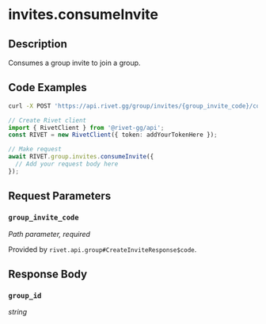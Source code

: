 

# invites.consumeInvite

## Description

Consumes a group invite to join a group.


## Code Examples

<CodeGroup title='Request' tag='POST' label='https://api.rivet.gg/group/invites/{group_invite_code}/consume'>

```bash {{ title: 'cURL' }}
curl -X POST 'https://api.rivet.gg/group/invites/{group_invite_code}/consume'
```

```ts
// Create Rivet client
import { RivetClient } from '@rivet-gg/api';
const RIVET = new RivetClient({ token: addYourTokenHere });

// Make request
await RIVET.group.invites.consumeInvite({
  // Add your request body here
});
```

</CodeGroup>


## Request Parameters


### `group_invite_code`

_Path parameter, required_


Provided by `rivet.api.group#CreateInviteResponse$code`.


## Response Body

### `group_id`

_string_




